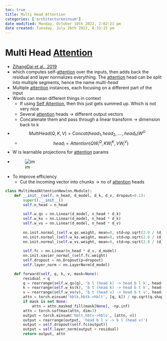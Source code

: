 ```yaml
---
toc: true
title: Multi Head Attention
categories: ['architectureeinsum']
date modified: Monday, October 10th 2022, 2:02:21 pm
date created: Tuesday, July 26th 2022, 8:33:15 pm
---
```


# Multi Head [Attention](Attention.qmd)
- [ZihangDai et al., 2019](https://arxiv.org/abs/1901.02860)
- which computes self-[attention](Attention.qmd) over the inputs, then adds back the residual and layer normalizes everything. The [attention](Attention.qmd) head can be split into multiple segments, hence the name _multi-head_
- Multiple [attention](Attention.qmd) instances, each focusing on a different part of the input
- Words can mean different things in context
	- If using [Self Attention](Self%20Attention.qmd), then this just gets summed up. Which is not very nice
	- Several [attention](Attention.qmd) heads -> different output vectors
	- Concatenate them and pass through a linear transform -> dimension back to k
- $$MultiHead(Q,K,V) = Concat(head_1, head_2, …., head_h)W^O$$
	- $$head_i = Attention(QW_i^Q, KW_i^K , VW_i^V)$$
- W is learnable projections for [attention](Attention.qmd) params
- ![im](images/Pasted%20image%2020220307183058.png)
- To improve efficiency
	- Cut the incoming vector into chunks -> no of [attention](Attention.qmd) heads

```python
class MultiHeadAttentionNew(nn.Module):
    def __init__(self, n_head, d_model, d_k, d_v, dropout=0.1):
        super().__init__()
        self.n_head = n_head
        
        self.w_qs = nn.Linear(d_model, n_head * d_k)
        self.w_ks = nn.Linear(d_model, n_head * d_k)
        self.w_vs = nn.Linear(d_model, n_head * d_v)
        
        nn.init.normal_(self.w_qs.weight, mean=0, std=np.sqrt(2.0 / (d_model + d_k)))
        nn.init.normal_(self.w_ks.weight, mean=0, std=np.sqrt(2.0 / (d_model + d_k)))
        nn.init.normal_(self.w_vs.weight, mean=0, std=np.sqrt(2.0 / (d_model + d_v)))
        
        self.fc = nn.Linear(n_head * d_v, d_model)
        nn.init.xavier_normal_(self.fc.weight)
        self.dropout = nn.Dropout(p=dropout)
        self.layer_norm = nn.LayerNorm(d_model)

    def forward(self, q, k, v, mask=None):
        residual = q
        q = rearrange(self.w_qs(q), 'b l (head k) -> head b l k', head=self.n_head)
        k = rearrange(self.w_ks(k), 'b t (head k) -> head b t k', head=self.n_head)
        v = rearrange(self.w_vs(v), 'b t (head v) -> head b t v', head=self.n_head)
        attn = torch.einsum('hblk,hbtk->hblt', [q, k]) / np.sqrt(q.shape[-1])
        if mask is not None:
            attn = attn.masked_fill(mask[None], -np.inf)
        attn = torch.softmax(attn, dim=3)
        output = torch.einsum('hblt,hbtv->hblv', [attn, v])
        output = rearrange(output, 'head b l v -> b l (head v)')
        output = self.dropout(self.fc(output))
        output = self.layer_norm(output + residual)
        return output, attn
```



